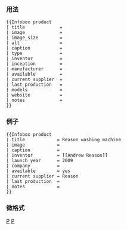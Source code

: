 {{Documentation subpage}}
<!-- PLEASE ADD CATEGORIES AND INTERWIKIS AT THE BOTTOM OF THIS PAGE -->

=== 用法 ===
{{Parameter names example
| title
| image
| image_size
| alt
| caption
| type
| inventor
| inception
| manufacturer
| available
| current supplier
| last production
| models
| slogan
| website
| notes
}}
<pre>
{{Infobox product
| title             =
| image             = 
| image_size        = 
| alt               = 
| caption           = 
| type              =
| inventor          =
| inception         = 
| manufacturer      =
| available         =
| current supplier  = 
| last production   = 
| models            =
| website           = 
| notes             = 
}}</pre>

=== 例子 ===
{{Infobox product
| title            = Reason washing machine
| image            = 
| caption          = 
| inventor         = [[Andrew Reason]]
| launch year      = 2009
| company          = 
| available        = yes
| current supplier = Reason
| last production  = 
| notes            = 
}}

<pre>
{{Infobox product
| title            = Reason washing machine
| image            = 
| caption          = 
| inventor         = [[Andrew Reason]]
| launch year      = 2009
| company          = 
| available        = yes
| current supplier = Reason
| last production  = 
| notes            = 
}}
</pre>

=== 微格式 ===
{{UF-hprod}}

<includeonly>
[[Category:企業信息框模板|P]]
[[Category:技术和应用科学信息框模板|P]]
</includeonly>